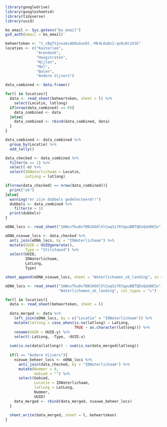 ```r
library(googledrive)
library(googlesheets4)
library(tidyverse)
library(uuid)
```

```r
bo_email <- Sys.getenv("bo_email")
gs4_auth(email = bo_email)
```

```r
beheertoken <- "1_cBgfSjnxakLAQ9uGunDt_-Mk4L0uDx2-qv6cKCzkSk"
locaties <- c("Kasterlee",
              "Arendonk",
              "Hoogstraten",
              "Nijlen",
              "Mol",
              "Balen",
              "Andere Vijvers")

data_combined <- data.frame()

for(l in locaties){
  data <- read_sheet(beheertoken, sheet = l) %>% 
    select(Locatie, latlong)
  if(nrow(data_combined) == 0){
    data_combined <- data
  }else{
    data_combined <- rbind(data_combined, data)
  }
}

data_combined <- data_combined %>% 
  group_by(Locatie) %>% 
  add_tally() 

data_checked <- data_combined %>% 
  filter(n == 1) %>% 
  select(-n) %>% 
  select(IDWaterlichaam = Locatie,
         LatLong = latlong)

if(nrow(data_checked) == nrow(data_combined)){
  print("ok")
}else{
  warning("er zijn dubbels gedetecteerd!!")
  dubbels <- data_combined %>% 
    filter(n > 1)
  print(dubbels)
}
```

```r
eDNA_locs <- read_sheet("1HWxzTku0v7BNJA9dlXlCwqSz76YppuBBTQDsQaU0ESo", "Waterlichamen_sk_landing", col_types = "c") 

eDNA_nieuwe_locs <- data_checked %>% 
  anti_join(eDNA_locs, by = "IDWaterlichaam") %>% 
  mutate(UUID = UUIDgenerate(),
         Type = "Stilstaand") %>% 
  select(UUID,
         IDWaterlichaam,
         LatLong,
         Type)

sheet_append(eDNA_nieuwe_locs, sheet = "Waterlichamen_sk_landing", ss = "1HWxzTku0v7BNJA9dlXlCwqSz76YppuBBTQDsQaU0ESo")
```

```r
eDNA_locs <- read_sheet("1HWxzTku0v7BNJA9dlXlCwqSz76YppuBBTQDsQaU0ESo", 
                        "Waterlichamen_sk_landing", col_types = "c") 

for(l in locaties){
  data <- read_sheet(beheertoken, sheet = l)
  
  data_merged <- data %>% 
    left_join(eDNA_locs, by = c("Locatie" = "IDWaterlichaam")) %>% 
    mutate(latlong = case_when(is.na(latlong) ~ LatLong,
                               TRUE ~ as.character(latlong))) %>%
    rename(UUID = UUID.y) %>% 
    select(-LatLong, -Type, -UUID.x)
  
  sum(is.na(data$latlong)) - sum(is.na(data_merged$latlong))
  
  if(l == "Andere Vijvers"){
    nieuwe_beheer_locs <- eDNA_locs %>% 
      anti_join(data_checked, by = "IDWaterlichaam") %>% 
      mutate(Nummer = 0,
             Gebied = "") %>% 
      select(Gebied,
             Locatie = IDWaterlichaam,
             latlong = LatLong,
             Nummer,
             UUID)
    data_merged <- rbind(data_merged, nieuwe_beheer_locs)
  }
  
  sheet_write(data_merged, sheet = l, beheertoken)
}
```

